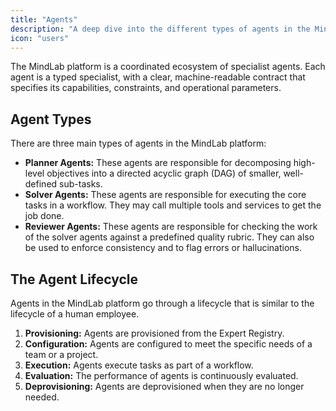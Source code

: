 ```yaml
---
title: "Agents"
description: "A deep dive into the different types of agents in the MindLab platform."
icon: "users"
---
```


The MindLab platform is a coordinated ecosystem of specialist agents. Each agent is a typed specialist, with a clear, machine-readable contract that specifies its capabilities, constraints, and operational parameters.

## Agent Types

There are three main types of agents in the MindLab platform:

-   **Planner Agents:** These agents are responsible for decomposing high-level objectives into a directed acyclic graph (DAG) of smaller, well-defined sub-tasks.
-   **Solver Agents:** These agents are responsible for executing the core tasks in a workflow. They may call multiple tools and services to get the job done.
-   **Reviewer Agents:** These agents are responsible for checking the work of the solver agents against a predefined quality rubric. They can also be used to enforce consistency and to flag errors or hallucinations.

## The Agent Lifecycle

Agents in the MindLab platform go through a lifecycle that is similar to the lifecycle of a human employee.

1.  **Provisioning:** Agents are provisioned from the Expert Registry.
2.  **Configuration:** Agents are configured to meet the specific needs of a team or a project.
3.  **Execution:** Agents execute tasks as part of a workflow.
4.  **Evaluation:** The performance of agents is continuously evaluated.
5.  **Deprovisioning:** Agents are deprovisioned when they are no longer needed.